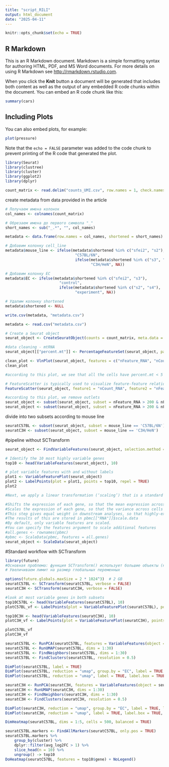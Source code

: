 ```yaml
---
title: "script_RILI"
output: html_document
date: "2025-04-11"
---
```


```r
knitr::opts_chunk$set(echo = TRUE)
```

## R Markdown

This is an R Markdown document. Markdown is a simple formatting syntax for authoring HTML, PDF, and MS Word documents. For more details on using R Markdown see <http://rmarkdown.rstudio.com>.

When you click the **Knit** button a document will be generated that includes both content as well as the output of any embedded R code chunks within the document. You can embed an R code chunk like this:

```r
summary(cars)
```

## Including Plots

You can also embed plots, for example:

```r
plot(pressure)
```

Note that the `echo = FALSE` parameter was added to the code chunk to prevent printing of the R code that generated the plot.

```r
library(Seurat)
library(clustree)
library(cluster)
library(ggplot2)
library(dplyr)
```
```r
count_matrix <- read.delim("counts_UMI.csv", row.names = 1, check.names = FALSE)
```
create metadata from data provided in the article
```r
# Получаем имена колонок
col_names <- colnames(count_matrix)

# Обрезаем имена до первого символа "_"
short_names <- sub("_.*", "", col_names)

metadata <- data.frame(row.names = col_names, shortened = short_names)

# Добавим колонку cell_line
metadata$mouse_line <- ifelse(metadata$shortened %in% c("sfei2", "s2"),
                               "C57BL/6N",
                               ifelse(metadata$shortened %in% c("s3", "s4"),
                                      "C3H/HeN", NA))

# Добавим колонку EC
metadata$EC <- ifelse(metadata$shortened %in% c("sfei2", "s3"),
                        "control",
                        ifelse(metadata$shortened %in% c("s2", "s4"),
                               "experiment", NA))

# Удалим колонку shortened
metadata$shortened <- NULL

write.csv(metadata, "metadata.csv")
```

```r
metadata <- read.csv("metadata.csv")
```

```r
# Create a Seurat object
seurat_object <- CreateSeuratObject(counts = count_matrix, meta.data = metadata, min.cells = 3, min.features = 200)
```
```r
#data cleaning - mtRNA
seurat_object[["percent.mt"]] <- PercentageFeatureSet(seurat_object, pattern = "^MT-")

clean_plot <- VlnPlot(seurat_object, features = c("nFeature_RNA", "nCount_RNA",'percent.mt'), ncol = 3)
clean_plot

#according to this plot, we see that all the cells have percent.mt < 5 (or mt genes are not presentedd in the data table)

# FeatureScatter is typically used to visualize feature-feature relationships, but can be used for anything calculated by the object, i.e. columns in object metadata, PC scores etc.
FeatureScatter(seurat_object, feature1 = "nCount_RNA", feature2 = "nFeature_RNA")

#according to this plot, we remove outlets
seurat_object <- subset(seurat_object, subset = nFeature_RNA > 200 & nFeature_RNA < 6000 & percent.mt < 5)
seurat_object <- subset(seurat_object, subset = nFeature_RNA > 200 & nFeature_RNA < 6000)
```
divide into two subsets according to mouse line
```r
seuratC57BL <- subset(seurat_object, subset = mouse_line == 'C57BL/6N')
seuratC3H <- subset(seurat_object, subset = mouse_line == 'C3H/HeN')

```
#pipeline without SCTransform
```r
seurat_object <- FindVariableFeatures(seurat_object, selection.method = "vst", nfeatures = 2000)

# Identify the 10 most highly variable genes
top10 <- head(VariableFeatures(seurat_object), 10)

# plot variable features with and without labels
plot1 <- VariableFeaturePlot(seurat_object)
plot2 <- LabelPoints(plot = plot1, points = top10, repel = TRUE)
plot2

#Next, we apply a linear transformation (‘scaling’) that is a standard pre-processing step prior to dimensional reduction techniques like PCA. The ScaleData() function:

#Shifts the expression of each gene, so that the mean expression across cells is 0
#Scales the expression of each gene, so that the variance across cells is 1
#This step gives equal weight in downstream analyses, so that highly-expressed genes do not dominate
#The results of this are stored in pbmc[["RNA"]]$scale.data
#By default, only variable features are scaled.
#You can specify the features argument to scale additional features
#all.genes <- rownames(pbmc)
#pbmc <- ScaleData(pbmc, features = all.genes)
seurat_object <- ScaleData(seurat_object)
```


#Standard workflow with SCTransform
```r
library(future)
#Основная проблема: функция SCTransform() использует большие объекты (например, FUN, umi_bin, data_step1), и они слишком тяжелые, чтобы быть переданы в параллельную сессию с текущим лимитом.
# Увеличиваем лимит на размер глобальных переменных

options(future.globals.maxSize = 2 * 1024^3)  # 2 GB
seuratC57BL <- SCTransform(seuratC57BL, verbose = FALSE)
seuratC3H <- SCTransform(seuratC3H, verbose = FALSE)
```
```r
#look at most variable genes in both subsets
top10C57BL <- head(VariableFeatures(seuratC57BL), 10)
plotC57BL_vf <- LabelPoints(plot = VariableFeaturePlot(seuratC57BL), points = top10C57BL, repel = TRUE)

top10C3H <- head(VariableFeatures(seuratC3H), 10)
plotC3H_vf <- LabelPoints(plot = VariableFeaturePlot(seuratC3H), points = top10C3H, repel = TRUE)

plotC57BL_vf
plotC3H_vf
```


```r
seuratC57BL <- RunPCA(seuratC57BL, features = VariableFeatures(object = seuratC57BL))
seuratC57BL <- RunUMAP(seuratC57BL, dims = 1:30)
seuratC57BL <- FindNeighbors(seuratC57BL, dims = 1:30)
seuratC57BL <- FindClusters(seuratC57BL, resolution = 0.5)

DimPlot(seuratC57BL, label = TRUE)
DimPlot(seuratC57BL, reduction = "umap", group.by = "EC", label = TRUE, label.box = TRUE, repel = TRUE) + NoLegend()
DimPlot(seuratC57BL, reduction = "umap", label = TRUE, label.box = TRUE, repel = TRUE) + NoLegend()
```

```r
seuratC3H <- RunPCA(seuratC3H, features = VariableFeatures(object = seuratC3H))
seuratC3H <- RunUMAP(seuratC3H, dims = 1:30)
seuratC3H <- FindNeighbors(seuratC3H, dims = 1:30)
seuratC3H <- FindClusters(seuratC3H, resolution = 0.5)

DimPlot(seuratC3H, reduction = "umap", group.by = "EC", label = TRUE, label.box = TRUE, repel = TRUE) + NoLegend()
DimPlot(seuratC3H, reduction = "umap", label = TRUE, label.box = TRUE, repel = TRUE) + NoLegend()
```

```r
DimHeatmap(seuratC57BL, dims = 1:5, cells = 500, balanced = TRUE)
```



```r
seuratC57BL.markers <- FindAllMarkers(seuratC57BL, only.pos = TRUE)
seuratC57BL.markers %>%
    group_by(cluster) %>%
    dplyr::filter(avg_log2FC > 1) %>%
    slice_head(n = 10) %>%
    ungroup() -> top10
DoHeatmap(seuratC57BL, features = top10$gene) + NoLegend()
```


